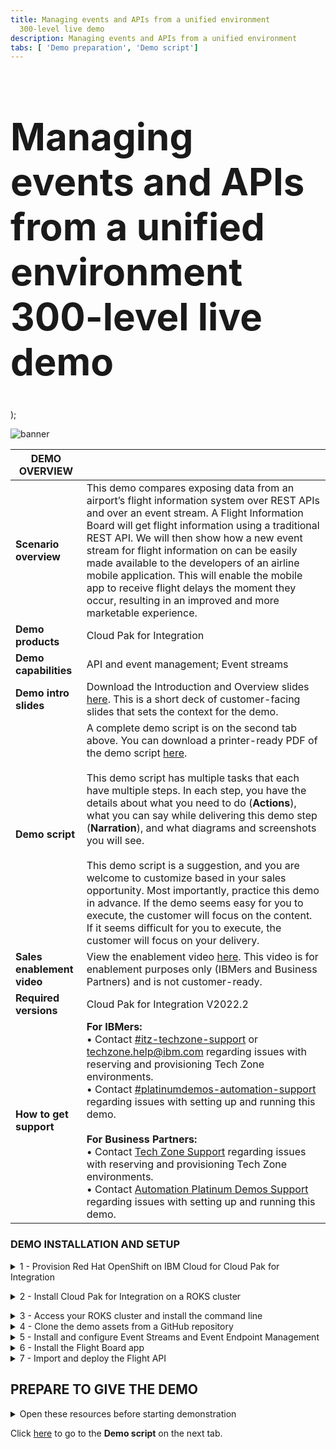 ```yaml
---
title: Managing events and APIs from a unified environment
  300-level live demo
description: Managing events and APIs from a unified environment
tabs: [ 'Demo preparation', 'Demo script']
---
```


  <span>
      <h1 style="font-size:60px;"> Managing events and APIs from a unified environment<br/> 300-level live demo</h1>
  </span>
);

![banner](https://raw.githubusercontent.com/ibm-garage-tsa/platinum-demos/master/src/pages/300-integration-managing-events-and-apis-from-unified-environment/images/managing-events-apis-preparation-banner-10-27-22.jpg)

<span id="top"></span>

| DEMO OVERVIEW |                          |
| --------------------------------------- | ------------------------------------- |
| **Scenario overview** | This demo compares exposing data from an airport’s flight information system over REST APIs and over an event stream. A Flight Information Board will get flight information using a traditional REST API. We will then show how a new event stream for flight information on can be easily made available to the developers of an airline mobile application. This will enable the mobile app to receive flight delays the moment they occur, resulting in an improved and more marketable experience. |
| **Demo products** | Cloud Pak for Integration |
| **Demo capabilities** | API and event management; Event streams |
| **Demo intro slides** | Download the Introduction and Overview slides <a href="https://ibm.box.com/s/9bzas80jz80s3xechdl642ag80f4qjuz" target="_blank" rel="noreferrer">here</a>. This is a short deck of customer-facing slides that sets the context for the demo. |
| **Demo script** | A complete demo script is on the second tab above. You can download a printer-ready PDF of the demo script <a href="https://ibm.box.com/s/6siayii6qbus0v8m5pi293ntgphzbwh7" target="_blank" rel="noreferrer">here</a>. <br/><br/> This demo script has multiple tasks that each have multiple steps. In each step, you have the details about what you need to do (**Actions**), what you can say while delivering this demo step (**Narration**), and what diagrams and screenshots you will see.<br/><br/>This demo script is a suggestion, and you are welcome to customize based in your sales opportunity. Most importantly, practice this demo in advance. If the demo seems easy for you to execute, the customer will focus on the content. If it seems difficult for you to execute, the customer will focus on your delivery. |
| **Sales enablement video** | View the enablement video <a href="https://ibm.box.com/s/wnf2kwn1cjw3vs2qutvostthevvax0z9" target="_blank" rel="noreferrer">here</a>. This video is for enablement purposes only (IBMers and Business Partners) and is not customer-ready. |
| **Required versions** | Cloud Pak for Integration V2022.2 |
| **How to get support** | **For IBMers:** <br/>• Contact <a href="https://ibm-cloud.slack.com/archives/C0124J683GW" target="_blank" rel="noreferrer">#itz-techzone-support</a> or <a href="mailto:techzone.help@ibm.com">techzone.help@ibm.com</a> regarding issues with reserving and provisioning Tech Zone environments.<br/>• Contact <a href="https://ibm-cloud.slack.com/archives/C0216F39ACU" target="_blank" rel="noreferrer">#platinumdemos-automation-support</a> regarding issues with setting up and running this demo. <br/><br/> **For Business Partners:** <br/>• Contact <a href="mailto:techzone.help@ibm.com">Tech Zone Support</a> regarding issues with reserving and provisioning Tech Zone environments.<br/>• Contact <a href="mailto:automationplatinumdemos@ibm.com"> Automation Platinum Demos Support</a> regarding issues with setting up and running this demo. |

### **DEMO INSTALLATION AND SETUP**

<details>

<summary>1 - Provision Red Hat OpenShift on IBM Cloud for Cloud Pak for Integration </summary>
<br/>

Install Cloud Pak for Integration, or provision a ROKS environment. To reserve your ROKS instance, follow these steps:

Provision Red Hat OpenShift on IBM Cloud (ROKS) ready to install the Cloud Pak for Integration. To provision your ROKS instance, follow these steps: <br/><br/>

<InlineNotification> TechZone has terminated the <strong><em>Practice / Self-Education</em></strong> purpose to obtain the ROKS environment needed to practice and give this demo.  You must now choose a purpose that requires a sales opportunity number (customer demo, PoC, PoT) to gain access to a ROKS environment. A non-ROKS environment for practice and self-education is coming in the second quarter.<br/><br/>If you are taking the <strong>Cloud Pak for Integration for Technical Sales Level 3 Course</strong>, use this <a href="https://techzone.ibm.com/my/reservations/create/640df5dc113069a1fb42ac55" target="_blank" rel="noreferrer">link </a> to reserve a ROKS environment for badge completion purposes.</InlineNotification><br/>

1. To reserve a preinstalled Cloud Pak for Integration (CP4I) ROKS cluster on Red Hat OpenShift, go <a href="https://techzone.ibm.com/my/reservations/create/62f1112aeeb0ab0017dc7608" target="_blank" rel="noreferrer">here</a> and complete the form.

<br/>

2. You will receive a confirmation email confirming the instance is provisioning.

<br/>

3. You will receive a second email once the environment is provisioned. You should expect this to take between 30 and 120 minutes. This email contains information, such as URLs, allowing you to connect to the instance.<br/><img src="https://raw.githubusercontent.com/ibm-garage-tsa/platinum-demos/master/src/pages/300-integration-managing-events-and-apis-from-unified-environment/images/prep-1-3.png" width="800" /><br/>

If you have issues connecting to your instance, please contact <a href="https://ibm-cloud.slack.com/archives/C0124J683GW" target="_blank" rel="noreferrer">#itz-techzone-support</a>.

<br/>

**[Go to top](#top)**

</details>

<span id="ROKSinstall"></span>

<details>

<summary>2 - Install Cloud Pak for Integration on a ROKS cluster</summary>

<br/>

1. Click the **Cluster URL** from the environment confirmation email. Log into IBM Cloud using your IBMid. <br/><br/><img src="https://raw.githubusercontent.com/ibm-garage-tsa/platinum-demos/master/src/pages/300-enhancing-ba-with-integration/images/prep-image2.1.png" width="800" /><br/>

2. After you are logged in, click <a href="https://cloud.ibm.com/catalog/content/ibm-cp-integration-72f63273-f2f6-4e9c-8626-60fe798c57be-global" target="_blank" rel="noreferrer">here</a> to install Cloud Pak for Integration. <br/><br/> Make sure you are in an **ITZ** account (1) and the **Product version** is **2022.2.1** (2). <br/><br/><img src="https://raw.githubusercontent.com/ibm-garage-tsa/platinum-demos/master/src/pages/300-enhancing-ba-with-integration/images/Prep2.2.png" width="800" /><br/>

3. Scroll down to the **Select your cluster** section. From the list, select the **Red Hat OpenShift Cluster** (1) that you just created and click **Add project** (2). <br/><br/><img src="https://raw.githubusercontent.com/ibm-garage-tsa/platinum-demos/master/src/pages/300-enhancing-ba-with-integration/images/prep-image2.3.png" width="800" /><br/>

4. Enter **'cp4i'** (1) as the **Project** name. Click **Add** (2). <br/><br/><img src="https://raw.githubusercontent.com/ibm-garage-tsa/platinum-demos/master/src/pages/300-enhancing-ba-with-integration/images/prep-image2.4.png" width="800" /><br/>

5. Scroll down to the **Set the deployment values** section and toggle the **Use an existing secret?** slider to **No** (1). Enter a value for **csDefaultAdminPassword** (2). You must choose a password that is 32 characters in length and composed of only letters and numbers. You will need this password in step 12. <br/>

<InlineNotification>Password validation is currently not enforced on this page. If you proceed with an invalid password, you can to start the installation, but it will fail. There is no way to recover from this error other than provisioning a new cluster. </InlineNotification><br/><img src="https://raw.githubusercontent.com/ibm-garage-tsa/platinum-demos/master/src/pages/300-enhancing-ba-with-integration/images/prep-image2.5.png" width="800" /><br/>

6. Scroll down to **Optional deployment values** and click the collapsible section to open them. Configure the one-click install for this demo by setting the **cognitiveCarRepair** field to **true**. Leave all other fields **false**. <br/><br/><img src="https://raw.githubusercontent.com/ibm-garage-tsa/platinum-demos/master/src/pages/300-enhancing-ba-with-integration/images/prep-image2.6.png" width="800" /><br/>

7. Continue to change the default values parameters using the table below. <br/><br/> <InlineNotification>If you don’t have an SMTP email server and accounts that you can use, you may sign up for a free Mailtrap.io account. Mailtrap.io is a free cloud service that mimics an SMTP server. It is used for development/demonstration purposes only. </InlineNotification><br/>

| FIELD | ACTION |
| ------ | ------- |
| **demoAPICMailServerHost:** (1)| If you’re using mailtrap, leave this smtp.mailtrap.io. |
| **demoAPICMailServerPort:** (2)| If you’re using mailtrap, leave this as 2525. |
| **demoAPICEmailAddress:** (3)| If you’re using mailtrap, you can use any email address.<br/>The dummy address ’apicadmin@example.com’ is recommended. If you’re using your own mail server, use an email address that you can receive and read. |
| **demoAPICMialServerUsername:** (4)| Set this to your SMTP mailtrap username. This is different from your mailtrap login username and can be found by using these <a href="https://help.mailtrap.io/article/5-smtp-integration" target="_blank" rel="noreferrer">instructions</a>. |
| **demoAPICMailServerPassword:** (5)| Set this to your SMTP mailtrap password. This is different from your mailtrap login password and can be found by using these <a href="https://help.mailtrap.io/article/5-smtp-integration" target="_blank" rel="noreferrer">instructions</a>. | <br/><br/> <img src="https://raw.githubusercontent.com/ibm-garage-tsa/platinum-demos/master/src/pages/300-enhancing-ba-with-integration/images/prep-image2.7.png" width="800" />

<br/>

8. Accept the license agreement (1) and click **Install** (2) to install Cloud Pak for Integration. The installation can take up to 150 minutes. <br/><br/><img src="https://raw.githubusercontent.com/ibm-garage-tsa/platinum-demos/master/src/pages/300-enhancing-ba-with-integration/images/Prep2.8.png" width="800" /><br/>

9. You can view the progress in the schematics progress bar that automatically displays. <br/><br/><img src="https://raw.githubusercontent.com/ibm-garage-tsa/platinum-demos/master/src/pages/300-enhancing-ba-with-integration/images/Prep2.9.png" width="800" /><br/>

<InlineNotification>If your install fails, you must go to your <a href="https://techzone.ibm.com/my/reservations" target="_blank" rel="noreferrer">My reservations</a> page, delete your environment, and start again from step <strong>1 - Provision a Cloud Pak for Integration environment</strong>.</InlineNotification><br/>

10. When the status updates to **Active** (1), you can access Cloud Pak for Integration Platform Navigator. Click **Offering Dashboard** (2) on the upper right corner of the page. <br/><br/><img src="https://raw.githubusercontent.com/ibm-garage-tsa/platinum-demos/master/src/pages/300-enhancing-ba-with-integration/images/Prep2.10.png" width="800" /><br/>

11. On the login page, select the authentication type **IBM provided credentials (admin only)**. <br/><br/><img src="https://raw.githubusercontent.com/ibm-garage-tsa/platinum-demos/master/src/pages/300-enhancing-ba-with-integration/images/authentication-types.png" width="800" /><br/>

12. Use the admin username and **Password** (1) you created in step 5 and click **Log in** (2). <br/><br/><img src="https://raw.githubusercontent.com/ibm-garage-tsa/platinum-demos/master/src/pages/300-enhancing-ba-with-integration/images/login.png" width="800" /><br/>

13. Click **Integration instances**. <br/><br/><img src="https://raw.githubusercontent.com/ibm-garage-tsa/platinum-demos/master/src/pages/300-enhancing-ba-with-integration/images/Prep2.13.png" width="800" /><br/>

You have successfully completed cluster provisioning, installation of Cloud Pak for Integration, and API Connect and App Connect deployment. You are ready to proceed.

<br/>

**[Go to top](#top)**

</details>

<span id="prereq"></span>

<details>

<summary>3 - Access your ROKS cluster and install the command line </summary>
<br/>

In this section, you access your ROKS cluster and install the OpenShift command line tool. If you already have the command line tool, you can proceed to **Access your ROKS cluster using CLI**.

<br/>

1. Open <a href="https://techzone.ibm.com/my/reservations" target="_blank" rel="noreferrer">My reservations</a> in **IBM Technology Zone**.

<br/>

2. Select you **CP4I ROKS** cluster.<br/><br/><img src="https://raw.githubusercontent.com/ibm-garage-tsa/platinum-demos/master/src/pages/300-integration-managing-events-and-apis-from-unified-environment/images/prep-3-2.png" width="800" /><br/>

3. Click **Open your Managed OpenShift (ROKS) environment**.<br/><br/><img src="https://raw.githubusercontent.com/ibm-garage-tsa/platinum-demos/master/src/pages/300-integration-managing-events-and-apis-from-unified-environment/images/prep-3-3.png" width="800" /><br/>

4. Click **OpenShift web console**.<br/><br/><img src="https://raw.githubusercontent.com/ibm-garage-tsa/platinum-demos/master/src/pages/300-integration-managing-events-and-apis-from-unified-environment/images/prep-3-4.png" width="800" /><br/>

5. On the web console page, click **?** (1), and select **Command line tools** (2).<br/><br/><img src="https://raw.githubusercontent.com/ibm-garage-tsa/platinum-demos/master/src/pages/300-integration-managing-events-and-apis-from-unified-environment/images/prep-3-5.png" width="800" /><br/>

6. Follow the links to install the OpenShift Command Line Interface (CLI) for your Operating System.<br/><br/><img src="https://raw.githubusercontent.com/ibm-garage-tsa/platinum-demos/master/src/pages/300-integration-managing-events-and-apis-from-unified-environment/images/prep-3-6.png" width="800" /><br/>

7. Log into your OpenShift cluster using CLI. From the dropdown menu in the upper right of the page, under your **username** (1), click **Copy login command** (2).<br/><br/><img src="https://raw.githubusercontent.com/ibm-garage-tsa/platinum-demos/master/src/pages/300-integration-managing-events-and-apis-from-unified-environment/images/prep-4-1.png" width="800" /><br/>

8. Click **Display Token**.<br/><br/><img src="https://raw.githubusercontent.com/ibm-garage-tsa/platinum-demos/master/src/pages/300-integration-managing-events-and-apis-from-unified-environment/images/prep-4-2.png" width="800" /><br/>

9. Copy the **login** command.<br/><br/><img src="https://raw.githubusercontent.com/ibm-garage-tsa/platinum-demos/master/src/pages/300-integration-managing-events-and-apis-from-unified-environment/images/prep-4-3.png" width="800" /><br/>

10. Open your terminal window and paste the **login command** to access your OpenShift cluster.<br/><br/><img src="https://raw.githubusercontent.com/ibm-garage-tsa/platinum-demos/master/src/pages/300-integration-managing-events-and-apis-from-unified-environment/images/prep-4-4.png" width="500" /><br/>

**[Go to top](#top)**

</details>

<details>

<summary>4 - Clone the demo assets from a GitHub repository</summary>

<br/>

<InlineNotification>To copy the repo you will need to have the <a href = "https://cli.github.com/" target="_blank" rel="noreferrer">Git CLI</a> on your machine. If you don’t have it, follow the installation steps described in this page, based on your operating system.</InlineNotification>

<br/>

1. To download the scripts to run the demo, create a directory, and from there run the following command:

<br/>

```
git clone https://github.com/IBM/platinum-demo-code-eem.git
```
<br/><img src="https://raw.githubusercontent.com/ibm-garage-tsa/platinum-demos/master/src/pages/300-integration-managing-events-and-apis-from-unified-environment/images/prep-5-1.png" width="800" /><br/>

2. This will download several folders. The demo material is in the folder ‘demo-script’.  Change directories by running:

<br/>

```
cd platinum-demo-code-eem/scripts/
```
<br/><img src="https://raw.githubusercontent.com/ibm-garage-tsa/platinum-demos/master/src/pages/300-integration-managing-events-and-apis-from-unified-environment/images/prep-5-2.png" width="800" /><br/>

In this directory you will see the following two files that you need to set up the demo:

<br/>

**setup-software.sh** - Sets up EEM and Event Streams<br/><br/>
**setup-app.sh** - Sets up the Flight Board application

<br/>

**[Go to top](#top)**

</details>

<details>

<summary>5 - Install and configure Event Streams and Event Endpoint Management</summary>

<br/>

1. Run the following command:

<br/>

```
./setup-software.sh cp4i
```
<br/><br/><img src="https://raw.githubusercontent.com/ibm-garage-tsa/platinum-demos/master/src/pages/300-integration-managing-events-and-apis-from-unified-environment/images/prep-6-1.png" width="800" /><br/>

This could take 10-20 minutes to complete. It will be complete when Event Endpoint Management and IBM Event Streams has been installed.

<br/>

The Platform Navigator and Event Streams UI endpoints are displayed at the end of the script for convenience. These will be used later.

<br/>

2. Navigate to the Event Stream UI outputted in the previous step.<br/><br/><img src="https://raw.githubusercontent.com/ibm-garage-tsa/platinum-demos/master/src/pages/300-integration-managing-events-and-apis-from-unified-environment/images/prep-7-1.png" width="800" /><br/>

3. Select the **topics** (1) icon, then click **Create Topic** (2).<br/><br/><img src="https://raw.githubusercontent.com/ibm-garage-tsa/platinum-demos/master/src/pages/300-integration-managing-events-and-apis-from-unified-environment/images/prep-7-2.png" width="800" /><br/>

4. Specify **flight-delays** (1) as the Topic name and select **Next** (2).<br/><br/><img src="https://raw.githubusercontent.com/ibm-garage-tsa/platinum-demos/master/src/pages/300-integration-managing-events-and-apis-from-unified-environment/images/prep-7-3.png" width="800" /><br/>

5. Click **Next**.<br/><br/><img src="https://raw.githubusercontent.com/ibm-garage-tsa/platinum-demos/master/src/pages/300-integration-managing-events-and-apis-from-unified-environment/images/prep-7-4.png" width="800" /><br/>

6. Click **Next**.<br/><br/><img src="https://raw.githubusercontent.com/ibm-garage-tsa/platinum-demos/master/src/pages/300-integration-managing-events-and-apis-from-unified-environment/images/prep-7-5.png" width="800" /><br/>

7. Click **Create topic**.<br/><br/><img src="https://raw.githubusercontent.com/ibm-garage-tsa/platinum-demos/master/src/pages/300-integration-managing-events-and-apis-from-unified-environment/images/prep-7-6.png" width="800" /><br/>

8. Next, open the Cloud Pak for Integration Platform Navigator Home page from section 2 above. Using the menu in the top left, expand Administration and select Integration instances.<br/><br/><img src="https://raw.githubusercontent.com/ibm-garage-tsa/platinum-demos/master/src/pages/300-integration-managing-events-and-apis-from-unified-environment/images/prep-9-1.png" width="800" /><br/>

9. Select **ademo** corresponding to the **API management administration** type.<br/><br/><img src="https://raw.githubusercontent.com/ibm-garage-tsa/platinum-demos/master/src/pages/300-integration-managing-events-and-apis-from-unified-environment/images/prep-9-2.png" width="800" /><br/>

10. Select **Topology** (1), and click **Register service** (2).<br/><br/><img src="https://raw.githubusercontent.com/ibm-garage-tsa/platinum-demos/master/src/pages/300-integration-managing-events-and-apis-from-unified-environment/images/prep-9-3.png" width="800" /><br/>

11. Select **Event Gateway Service**.<br/><br/><img src="https://raw.githubusercontent.com/ibm-garage-tsa/platinum-demos/master/src/pages/300-integration-managing-events-and-apis-from-unified-environment/images/prep-9-4.png" width="800" /><br/>

12. For the configuration of the Event Gateway Service, two endpoints are needed. To retrieve these run the ./get-urls.sh cp4i script. <br/><br/><img src="https://raw.githubusercontent.com/ibm-garage-tsa/platinum-demos/master/src/pages/300-integration-managing-events-and-apis-from-unified-environment/images/prep-9-5.png" width="800" /><br/>

13. Configure with the following details:<br/><br/>
- **Title**: event-gateway-service (1) <br/>
- **Management endpoint**: the value outputted from the above (note that this **should** begin with https://) (2) <br/>
- **API endpoint base**: the value outputted from above (note that this should **NOT** begin with https://) (3)

<br/>

Click **Save** (4).

  <br/><img src="https://raw.githubusercontent.com/ibm-garage-tsa/platinum-demos/master/src/pages/300-integration-managing-events-and-apis-from-unified-environment/images/prep-9-6.png" width="800" /><br/>

14. The Event Gateway Service needs to be associated with the API Connect Catalog. Navigate to API Management by selecting the menu at the top left and selecting **APIs** under the **Design** section.<br/><br/><img src="https://raw.githubusercontent.com/ibm-garage-tsa/platinum-demos/master/src/pages/300-integration-managing-events-and-apis-from-unified-environment/images/prep-9-7.png" width="800" /><br/>

15. Select **Manage** (1) and click on the **Sandbox** (2) catalog.<br/><br/><img src="https://raw.githubusercontent.com/ibm-garage-tsa/platinum-demos/master/src/pages/300-integration-managing-events-and-apis-from-unified-environment/images/prep-9-8.png" width="800" /><br/>

16. Select the **Catalog settings** (1) tab, then the **Gateway** services section (2) and click **Edit** (3).<br/><br/><img src="https://raw.githubusercontent.com/ibm-garage-tsa/platinum-demos/master/src/pages/300-integration-managing-events-and-apis-from-unified-environment/images/prep-9-9.png" width="800" /><br/>

17. Check the box associated with the **event-gateway-service** (1) and click **Save (2)**.<br/><br/><img src="https://raw.githubusercontent.com/ibm-garage-tsa/platinum-demos/master/src/pages/300-integration-managing-events-and-apis-from-unified-environment/images/prep-9-10.png" width="800" /><br/>

18. Set up the client certificates.

<br/>

19. Next, create the Dev User for the Developer Portal. Click on the **Home** icon (1), and **Manage catalogs** (2).<br/><br/><img src="https://raw.githubusercontent.com/ibm-garage-tsa/platinum-demos/master/src/pages/300-integration-managing-events-and-apis-from-unified-environment/images/prep-11-1.png" width="800" /><br/>

20. Open **Sandbox**.<br/><br/><img src="https://raw.githubusercontent.com/ibm-garage-tsa/platinum-demos/master/src/pages/300-integration-managing-events-and-apis-from-unified-environment/images/prep-11-2.png" width="800" /><br/>

21. Open **Catalog settings** (1), then **Portal** (2).<br/><br/><img src="https://raw.githubusercontent.com/ibm-garage-tsa/platinum-demos/master/src/pages/300-integration-managing-events-and-apis-from-unified-environment/images/prep-11-3.png" width="800" /><br/>

22. Since a developer portal does not already exist, click **Create**.<br/><br/><img src="https://raw.githubusercontent.com/ibm-garage-tsa/platinum-demos/master/src/pages/300-integration-managing-events-and-apis-from-unified-environment/images/prep-11-4.png" width="800" /><br/>

23. Select **portal-service** (1) from the pull down. Click **Create** (2).<br/><br/><img src="https://raw.githubusercontent.com/ibm-garage-tsa/platinum-demos/master/src/pages/300-integration-managing-events-and-apis-from-unified-environment/images/prep-11-5.png" width="800" /><br/>

24. The portal will take around 5 minutes to be built, but the URL is immediately displayed. Copy the URL, open a new browser tab, and paste your **Portal URL**. It may take several minutes and browser refreshes to appear.<br/><br/><img src="https://raw.githubusercontent.com/ibm-garage-tsa/platinum-demos/master/src/pages/300-integration-managing-events-and-apis-from-unified-environment/images/prep-11-6.png" width="800" /><br/>

25. On the Portal page, click **Create account**.<br/><br/><img src="https://raw.githubusercontent.com/ibm-garage-tsa/platinum-demos/master/src/pages/300-integration-managing-events-and-apis-from-unified-environment/images/prep-11-7.png" width="800" /><br/>

26. Complete the form.<br/>

  <InlineNotification>As a suggestion, use devuser as the username, and you are welcome to use your personal email address.</InlineNotification>

  <br/><img src="https://raw.githubusercontent.com/ibm-garage-tsa/platinum-demos/master/src/pages/300-integration-managing-events-and-apis-from-unified-environment/images/prep-11-8.png" width="800" /><br/>

27. To complete your registration, you need to open your email and accept the registration.<br/>

  <InlineNotification>If you are using mailtrap, you need to open your mailtrap inbox and accept the registration.</InlineNotification>

  <br/><img src="https://raw.githubusercontent.com/ibm-garage-tsa/platinum-demos/master/src/pages/300-integration-managing-events-and-apis-from-unified-environment/images/prep-11-9.png" width="800" />

<br/>

Congratulations! Your portal developer user has been created and you are ready for the demo.

<br/>

**[Go to top](#top)**

</details>

<details>

<summary>6 - Install the Flight Board app</summary>

<br/>

1. Run the following commands:

<br/>

```
cd platinum-demo-code-eem/scripts/
```

<br/>

```
./setup-app.sh cp4i
```

<br/>

This should take a few minutes to complete.  Once this has completed, it will give you the URL to access the flight board app. There are two URLs one for the flight board, and another for the manager where flights can be delayed. Note that it uses http not https.  If you see a page saying that the application is not available, then you have probably got https in the URL.

<br/>

**[Go to top](#top)**

</details>

<details>

<summary>7 - Import and deploy the Flight API </summary>

<br/>

The Flight API will be exposed through API Connect. This allows controlled, secure exposure to the API.

<br/>

1. Select the **draft** icon (1). Click **Add** and select **API** (2).<br/><br/><img src="https://raw.githubusercontent.com/ibm-garage-tsa/platinum-demos/master/src/pages/300-integration-managing-events-and-apis-from-unified-environment/images/prep-10-1.png" width="800" /><br/>

2. Scroll down and select **Exiting OpenAPI** (1) and click **Next** (2).<br/><br/><img src="https://raw.githubusercontent.com/ibm-garage-tsa/platinum-demos/master/src/pages/300-integration-managing-events-and-apis-from-unified-environment/images/prep-10-2.png" width="800" /><br/>

3. Specify **https://raw.githubusercontent.com/IBM/platinum-demo-code-eem/main/resources/FlightAPI.yaml** in the **Or specify a file URL** field (1) and click **Next** (2).<br/><br/><img src="https://raw.githubusercontent.com/ibm-garage-tsa/platinum-demos/master/src/pages/300-integration-managing-events-and-apis-from-unified-environment/images/prep-10-3.png" width="800" /><br/>

4. Check the **Activate API** (1) option. Click **Next** (2).<br/><br/><img src="https://raw.githubusercontent.com/ibm-garage-tsa/platinum-demos/master/src/pages/300-integration-managing-events-and-apis-from-unified-environment/images/prep-10-4.png" width="800" /><br/>

5. Click **Develop**.<br/><br/><img src="https://raw.githubusercontent.com/ibm-garage-tsa/platinum-demos/master/src/pages/300-integration-managing-events-and-apis-from-unified-environment/images/prep-10-5.png" width="800" /><br/>

**[Go to top](#top)**

</details>

## **PREPARE TO GIVE THE DEMO**

<details>

<summary>Open these resources before starting demonstration</summary>

<br/>

1. Download the **Flight-Delay.avsc** schema from <a href="https://raw.githubusercontent.com/IBM/platinum-demo-code-eem/main/resources/Flight-Delays.avsc" target="_blank">here</a>. You will need this for Action 4.1.5 of the demonstration.
<br/>

2. Open the following tabs in a web browser:<br/>
• IBM Event Streams<br/>
• IBM Cloud Pak for Integration Platform Navigator<br/>
• The Flight Board<br/>
• The Flight Board Manager<br/>
• IBM API Connect Developer Portal<br/>

<br/>

<InlineNotification>These URLs are provided as the output from the setup-software.sh and setup-app.sh scripts. For convenience you can also get the URLs for the above by running the following command from the eem-demo/scripts folder:</InlineNotification>

<br/>

```
$ ./get-urls.sh
```

<br/>

3. Click **Sign in** to log in to the Developer Portal using the devuser account you created in the preparation steps above.<br/><br/><img src="https://raw.githubusercontent.com/ibm-garage-tsa/platinum-demos/master/src/pages/300-integration-managing-events-and-apis-from-unified-environment/images/prep-demo-2.png" width="800" /><br/>

4. Enter the **Username** and **Password**. Click **Sign in**.<br/><br/><img src="https://raw.githubusercontent.com/ibm-garage-tsa/platinum-demos/master/src/pages/300-integration-managing-events-and-apis-from-unified-environment/images/prep-demo-3.png" width="800" /><br/>

5. Prepare a terminal by logging into the OpenShift cluster with the “Copy login command” option from the OpenShift user interface, then executing it within the terminal window.<br/><br/><img src="https://raw.githubusercontent.com/ibm-garage-tsa/platinum-demos/master/src/pages/300-integration-managing-events-and-apis-from-unified-environment/images/prep-demo-4.png" width="800" /><br/>

<br/>

**[Go to top](#top)**

</details>

Click [here](/300-integration-managing-events-and-apis-from-unified-environment/demo-script) to go to the **Demo script** on the next tab.